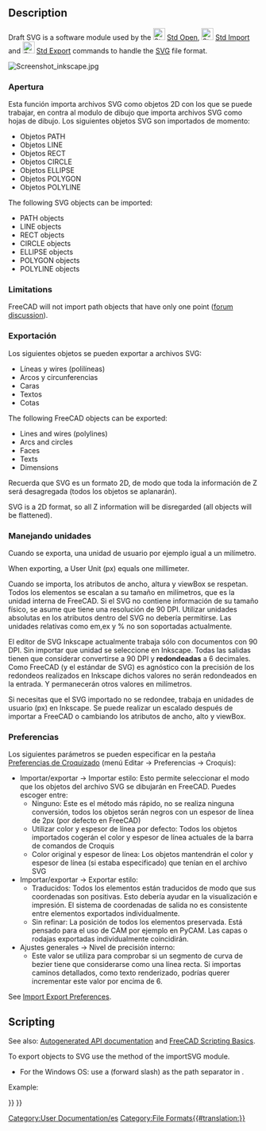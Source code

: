 <languages/>

{{Docnav
|[[Draft_DXF|Autodesk .DXF .DWG]]
|[[Draft_OCA|Open Cad format .OCA]]
|[[Draft_Module|Draft]]
|IconL=
|IconR=
|IconC=Workbench_Draft.svg
}}

{{TOCright}}

==Description==

Draft SVG is a software module used by the [[File:Std_Open.svg|24px]] [[Std_Open|Std Open]], [[File:Std_Import.svg|24px]] [[Std_Import|Std Import]] and [[File:Std_Export.svg|24px]] [[Std_Export|Std Export]] commands to handle the [[SVG]] file format.

[[Image:Screenshot inkscape.jpg]]
{{Caption|Inkscape drawing exported to SVG, which is subsequently opened in FreeCAD}}

<span id="Importing"></span>
<div class="mw-translate-fuzzy">
===Apertura===

Esta función importa archivos SVG como objetos 2D con los que se puede trabajar, en contra al modulo de dibujo que importa archivos SVG como hojas de dibujo.
Los siguientes objetos SVG son importados de momento:

* Objetos PATH
* Objetos LINE
* Objetos RECT
* Objetos CIRCLE
* Objetos ELLIPSE
* Objetos POLYGON
* Objetos POLYLINE
</div>

The following SVG objects can be imported:
* PATH objects
* LINE objects
* RECT objects
* CIRCLE objects
* ELLIPSE objects
* POLYGON objects
* POLYLINE objects

===Limitations===

FreeCAD will not import path objects that have only one point ([https://forum.freecadweb.org/viewtopic.php?f=3&t=43856 forum discussion]).

<span id="Exporting"></span>
<div class="mw-translate-fuzzy">
===Exportación===

Los siguientes objetos se pueden exportar a archivos SVG:

* Líneas y wires (polilíneas)
* Arcos y circunferencias
* Caras
* Textos
* Cotas
</div>

The following FreeCAD objects can be exported:
* Lines and wires (polylines)
* Arcs and circles
* Faces
* Texts
* Dimensions

<span id="Limitations"></span>
<div class="mw-translate-fuzzy">
Recuerda que SVG es un formato 2D, de modo que toda la información de Z será desagregada (todos los objetos se aplanarán).
</div>

SVG is a 2D format, so all Z information will be disregarded (all objects will be flattened).

<span id="Unit_Handling"></span>
<div class="mw-translate-fuzzy">
===Manejando unidades===

Cuando se exporta, una unidad de usuario por ejemplo igual a un milímetro.
</div>

When exporting, a User Unit (px) equals one millimeter. 

<div class="mw-translate-fuzzy">
Cuando se importa, los atributos de ancho, altura y viewBox se respetan. Todos los elementos se escalan a su tamaño en milímetros, que es la unidad interna de FreeCAD. Si el SVG no contiene información de su tamaño físico, se asume que tiene una resolución de 90 DPI.
Utilizar unidades absolutas en los atributos dentro del SVG no debería permitirse. Las unidades relativas como em,ex y % no son soportadas actualmente.
</div>

<div class="mw-translate-fuzzy">
El editor de SVG Inkscape actualmente trabaja sólo con documentos con 90 DPI. Sin importar que unidad se seleccione en Inkscape. Todas las salidas tienen que considerar convertirse a 90 DPI y '''redondeadas''' a 6 decimales. Como FreeCAD (y el estándar de SVG) es agnóstico con la precisión de los redondeos realizados en Inkscape dichos valores no serán redondeados en la entrada. Y permanecerán otros valores en milímetros.

Si necesitas que el SVG importado no se redondee, trabaja en unidades de usuario (px) en Inkscape. Se puede realizar un escalado después de importar a FreeCAD o cambiando los atributos de ancho, alto y viewBox.
</div>

<span id="Preferences"></span>
<div class="mw-translate-fuzzy">
===Preferencias===

Los siguientes parámetros se pueden especificar en la pestaña [[Draft Preferences/es|Preferencias de Croquizado]] (menú Editar -> Preferencias -> Croquis):
* Importar/exportar -> Importar estilo: Esto permite seleccionar el modo que los objetos del archivo SVG se dibujarán en FreeCAD. Puedes escoger entre:
** Ninguno: Este es el método más rápido, no se realiza ninguna conversión, todos los objetos serán negros con un espesor de línea de 2px (por defecto en FreeCAD)
** Utilizar color y espesor de línea por defecto: Todos los objetos importados cogerán el color y espesor de línea actuales de la barra de comandos de Croquis
** Color original y espesor de línea: Los objetos mantendrán el color y espesor de línea (si estaba especificado) que tenían en el archivo SVG
* Importar/exportar -> Exportar estilo: 
** Traducidos: Todos los elementos están traducidos de modo que sus coordenadas son positivas. Esto debería ayudar en la visualización e impresión. El sistema de coordenadas de salida no es consistente entre elementos exportados individualmente.
** Sin refinar: La posición de todos los elementos preservada. Está pensado para el uso de CAM por ejemplo en PyCAM. Las capas o rodajas exportadas individualmente coincidirán.
* Ajustes generales -> Nivel de precisión interno:
** Este valor se utiliza para comprobar si un segmento de curva de bezier tiene que considerarse como una línea recta. Si importas caminos detallados, como texto renderizado, podrías querer incrementar este valor por encima de 6.
</div>

See [[Import_Export_Preferences|Import Export Preferences]].

==Scripting==

See also: [https://freecad.github.io/SourceDoc/ Autogenerated API documentation] and [[FreeCAD_Scripting_Basics|FreeCAD Scripting Basics]].

To export objects to SVG use the {{incode|export}} method of the importSVG module.

{{Code|code=
importSVG.export(exportList, filename)
}}

* For the Windows OS: use a {{FileName|/}} (forward slash) as the path separator in {{Incode|filename}}.

Example:

{{Code|code=
import FreeCAD as App
import Draft
import importSVG

doc = App.newDocument()

polygon1 = Draft.make_polygon(3, radius=500)
polygon2 = Draft.make_polygon(5, radius=1500)

doc.recompute()

objects = [polygon1, polygon2]
importSVG.export(objects, "/home/user/Pictures/myfile.svg")
}}


<div class="mw-translate-fuzzy">
[[Category:User Documentation/es]]
</div>

{{Draft Tools navi{{#translation:}}}}
{{Userdocnavi{{#translation:}}}}
[[Category:File Formats{{#translation:}}]]